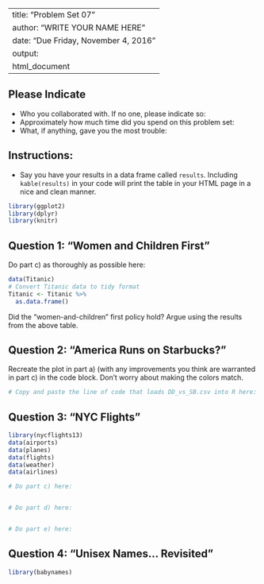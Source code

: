 
---
title: "Problem Set 07"
author: "WRITE YOUR NAME HERE"
date: "Due Friday, November 4, 2016"
output:
  html_document
---


## Please Indicate

* Who you collaborated with. If no one, please indicate so: 
* Approximately how much time did you spend on this problem set: 
* What, if anything, gave you the most trouble: 





## Instructions:

* Say you have your results in a data frame called `results`. Including
`kable(results)` in your code will print the table in your HTML page in a nice
and clean manner.


```r
library(ggplot2)
library(dplyr)
library(knitr)
```




## Question 1: "Women and Children First"

Do part c) as thoroughly as possible here:

```r
data(Titanic)
# Convert Titanic data to tidy format
Titanic <- Titanic %>% 
  as.data.frame()

```

Did the "women-and-children" first policy hold? Argue using the results from the
above table.





## Question 2: "America Runs on Starbucks?"

Recreate the plot in part a) (with any improvements you think are warranted in
part c) in the code block. Don't worry about making the colors match.

```r
# Copy and paste the line of code that loads DD_vs_SB.csv into R here:

```




## Question 3: "NYC Flights"

```r
library(nycflights13)
data(airports)
data(planes)
data(flights)
data(weather)
data(airlines)

# Do part c) here:


# Do part d) here:


# Do part e) here:


```




## Question 4: "Unisex Names... Revisited"

```r
library(babynames)

```



